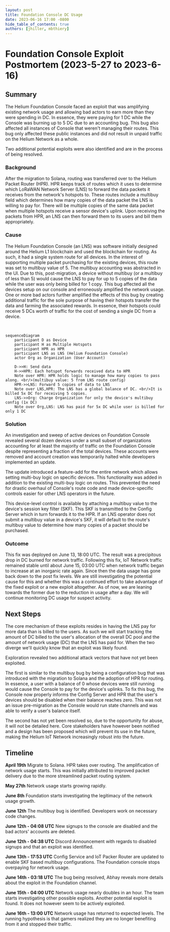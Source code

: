 ```yaml
---
layout: post
title: Foundation Console DC Usage
date: 2023-06-16 17:00 -0800
hide_table_of_contents: true
authors: [jhiller, mbthiery]
---
```


# Foundation Console Exploit Postmortem (2023-5-27 to 2023-6-16)

## Summary

The Helium Foundation Console faced an exploit that was amplifying existing network usage and
allowing bad actors to earn more than they were spending in DC. In essence, they were paying for 1
DC while the Console was burning up to 5 DC due to an accounting bug. This bug also affected all
instances of Console that weren't managing their routes. This bug only affected these public
instances and did not result in unpaid traffic on the Helium Network as a whole.

<!--truncate-->

Two additional potential exploits were also identified and are in the process of being resolved.

### Background

After the migration to Solana, routing was transferred over to the Helium Packet Router (HPR). HPR
keeps track of routes which it uses to determine which LoRaWAN Network Server (LNS) to forward the
data packets it receives from the network's hotspots to. These routes include a multibuy field which
determines how many copies of the data packet the LNS is willing to pay for. There will be multiple
copies of the same data packet when multiple hotspots receive a sensor device's uplink. Upon
receiving the packets from HPR, an LNS can then forward them to its users and bill them
appropriately.

### Cause

The Helium Foundation Console (an LNS) was software initially designed around the Helium L1
blockchain and used the blockchain for routing. As such, it had a single system route for all
devices. In the interest of supporting multiple packet purchasing for the existing devices, this
route was set to multibuy value of 5. The multibuy accounting was abstracted in the UI. Due to this,
post-migration, a device without multibuy (or a multibuy of less than 5) would cause the LNS to pay
for up to 5 copies of the data while the user was only being billed for 1 copy. This bug affected
all the devices setup on our console and erroneously amplified the network usage. One or more bad
actors further amplified the effects of this bug by creating additional traffic for the sole purpose
of having their hotspots transfer the data and farming the associated rewards. In essence, their
hotspots could receive 5 DCs worth of traffic for the cost of sending a single DC from a device.

<br />

```mermaid
sequenceDiagram
    participant D as Device
    participant H as Multiple Hotspots
    participant HPR as HPR
    participant LNS as LNS (Helium Foundation Console)
    actor Org as Organization (User Account)

    D->>H: Send data
    H->>HPR: Each hotspot forwards received data to HPR
    Note over HPR: HPR holds logic to manage how many copies to pass along. <br/>(multibuy value: 5 from LNS route config)
    HPR->>LNS: Forward 5 copies of data to LNS
    Note over LNS,HPR: The LNS has a global balance of DC. <br/>It is billed 5x DC for receiving 5 copies.
    LNS->>Org: Charge Organization for only the device's multibuy config (1x DC)
    Note over Org,LNS: LNS has paid for 5x DC while user is billed for only 1 DC
```

### Solution

An investigation and sweep of active devices on Foundation Console revealed several dozen devices
under a small subset of organizations accounting for at least the majority of traffic on the
Foundation Console despite representing a fraction of the total devices. These accounts were removed
and account creation was temporarily halted while developers implemented an update.

The update introduced a feature-add for the entire network which allows setting multi-buy logic on
specific devices. This functionality was added in addition to the existing multi-buy logic on
routes. This prevented the need for drastic overhaul of Console's route code and made
device-specific controls easier for other LNS operators in the future.

This device-level control is available by attaching a multibuy value to the device's session key
filter (SKF). This SKF is transmitted to the Config Server which in turn forwards it to the HPR. If
an LNS operator does not submit a multibuy value in a device's SKF, it will default to the route's
multibuy value to determine how many copies of a packet should be purchased.

### Outcome

This fix was deployed on June 13, 18:00 UTC. The result was a precipitous drop in DC burned for
network traffic. Following this fix, IoT Network traffic remained stable until about June 15, 03:00
UTC when network traffic began to increase at an inorganic rate again. Since then the data usage has
gone back down to the post fix levels. We are still investigating the potential cause for this and
whether this was a continued effort to take advantage of the fixed exploit or a new exploit
altogether. As of now, we are leaning towards the former due to the reduction in usage after a day.
We will continue monitoring DC usage for suspect activity.

## Next Steps

The core mechanism of these exploits resides in having the LNS pay for more data than is billed to
the users. As such we will start tracking the amount of DC billed to the user's allocation of the
overall DC pool and the amount of network usage (DC) that the LNS has paid for. When the two diverge
we'll quickly know that an exploit was likely found.

Exploration revealed two additional attack vectors that have not yet been exploited.

The first is similar to the multibuy bug by being a configuration bug that was introduced with the
migration to Solana and the adoption of HPR for routing. In essence, a user with a balance of 0
whose devices were still running would cause the Console to pay for the device's uplinks. To fix
this bug, the Console now properly informs the Config Server and HPR that the user's devices should
be disabled when their balance reaches zero. This was not an issue pre-migration as the Console
would run state channels and was able to verify a user's balance itself.

The second has not yet been resolved so, due to the opportunity for abuse, it will not be detailed
here. Core stakeholders have however been notified and a design has been proposed which will prevent
its use in the future, making the Helium IoT Network increasingly robust into the future.

## Timeline

**April 19th** Migrate to Solana. HPR takes over routing. The amplification of network usage starts.
This was initially attributed to improved packet delivery due to the more streamlined packet routing
system.

**May 27th** Network usage starts growing rapidly.

**June 8th** Foundation starts investigating the legitimacy of the network usage growth.

**June 12th** The multibuy bug is identified. Developers work on necessary code changes.

**June 12th - 04:08 UTC** New signups to the console are disabled and the bad actors' accounts are
deleted.

**June 12th - 04:38 UTC** Discord Announcement with regards to disabled signups and that an exploit
was identified.

**June 13th - 17:53 UTC** Config Service and IoT Packer Router are updated to enable SKF based
multibuy configurations. The Foundation console stops overpaying for network usage.

**June 14th - 03:18 UTC** The bug being resolved, Abhay reveals more details about the exploit in
the Foundation channel.

**June 15th - 04:00 UTC** Network usage nearly doubles in an hour. The team starts investigating
other possible exploits. Another potential exploit is found. It does not however seem to be actively
exploited.

**June 16th - 13:00 UTC** Network usage has returned to expected levels. The running hypothesis is
that gamers realized they are no longer benefiting from it and stopped their traffic.
